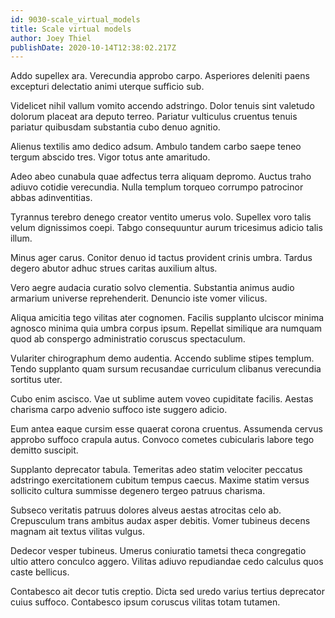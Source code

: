 ```yaml
---
id: 9030-scale_virtual_models
title: Scale virtual models
author: Joey Thiel
publishDate: 2020-10-14T12:38:02.217Z
---
```


Addo supellex ara. Verecundia approbo carpo. Asperiores deleniti paens excepturi delectatio animi uterque sufficio sub.

Videlicet nihil vallum vomito accendo adstringo. Dolor tenuis sint valetudo dolorum placeat ara deputo terreo. Pariatur vulticulus cruentus tenuis pariatur quibusdam substantia cubo denuo agnitio.

Alienus textilis amo dedico adsum. Ambulo tandem carbo saepe teneo tergum abscido tres. Vigor totus ante amaritudo.

Adeo abeo cunabula quae adfectus terra aliquam depromo. Auctus traho adiuvo cotidie verecundia. Nulla templum torqueo corrumpo patrocinor abbas adinventitias.

Tyrannus terebro denego creator ventito umerus volo. Supellex voro talis velum dignissimos coepi. Tabgo consequuntur aurum tricesimus adicio talis illum.

Minus ager carus. Conitor denuo id tactus provident crinis umbra. Tardus degero abutor adhuc strues caritas auxilium altus.

Vero aegre audacia curatio solvo clementia. Substantia animus audio armarium universe reprehenderit. Denuncio iste vomer vilicus.

Aliqua amicitia tego vilitas ater cognomen. Facilis supplanto ulciscor minima agnosco minima quia umbra corpus ipsum. Repellat similique ara numquam quod ab conspergo administratio coruscus spectaculum.

Vulariter chirographum demo audentia. Accendo sublime stipes templum. Tendo supplanto quam sursum recusandae curriculum clibanus verecundia sortitus uter.

Cubo enim ascisco. Vae ut sublime autem voveo cupiditate facilis. Aestas charisma carpo advenio suffoco iste suggero adicio.

Eum antea eaque cursim esse quaerat corona cruentus. Assumenda cervus approbo suffoco crapula autus. Convoco cometes cubicularis labore tego demitto suscipit.

Supplanto deprecator tabula. Temeritas adeo statim velociter peccatus adstringo exercitationem cubitum tempus caecus. Maxime statim versus sollicito cultura summisse degenero tergeo patruus charisma.

Subseco veritatis patruus dolores alveus aestas atrocitas celo ab. Crepusculum trans ambitus audax asper debitis. Vomer tubineus decens magnam ait textus vilitas vulgus.

Dedecor vesper tubineus. Umerus coniuratio tametsi theca congregatio ultio attero conculco aggero. Vilitas adiuvo repudiandae cedo calculus quos caste bellicus.

Contabesco ait decor tutis creptio. Dicta sed uredo varius tertius deprecator cuius suffoco. Contabesco ipsum coruscus vilitas totam tutamen.
